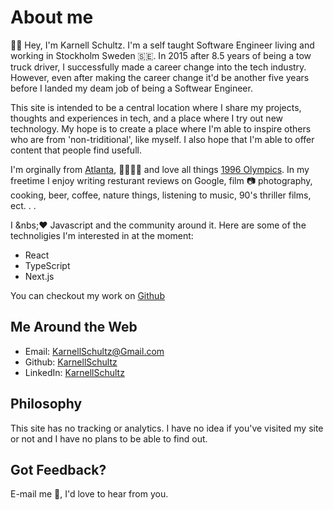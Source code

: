 
<heading>

# About me

<!-- <AboutCard></AboutCard> -->

</heading>

🤙🏾 Hey, I'm Karnell Schultz. I'm a self taught Software Engineer living and working in Stockholm Sweden 🇸🇪.
In 2015 after 8.5 years of being a tow truck driver, I successfully made a career change into the tech industry.
However, even after making the career change it'd be another five years before I landed my deam job of being a Softwear Engineer.

This site is intended to be a central location where I share my projects, thoughts and experiences in tech, and a place where I try out new technology.
My hope is to create a place where I'm able to inspire others who are from 'non-triditional', like myself. I also hope that I'm able to offer content that people find usefull.

I'm orginally from [Atlanta](https://sv.wikipedia.org/wiki/Atlanta), 🦅🇺🇸🦅
and love all things [1996 Olympics](https://www.olympic.org/atlanta-1996).
In my freetime I enjoy writing resturant reviews on Google, film 📷 photography, cooking, beer, coffee, nature things, listening to music, 90's thriller films, ect. . .

I &nbs;❤️ Javascript and the community around it. Here are some of the technoligies I'm interested in at the moment:

- React
- TypeScript
- Next.js

You can checkout my work on [Github](https://github.com/KarnellSchultz)

## Me Around the Web

- Email: [KarnellSchultz@Gmail.com](mailto:KarnellSchultz@gmail.com)
- Github: [KarnellSchultz](https://github.com/KarnellSchultz)
- LinkedIn: [KarnellSchultz](https://www.linkedin.com/in/karnell-schultz-a30bb33b/)

## Philosophy

This site has no tracking or analytics. I have no idea if you've visited my site or not and I have no plans to be able to find out.

## Got Feedback?

E-mail me 📨, I'd love to hear from you.
